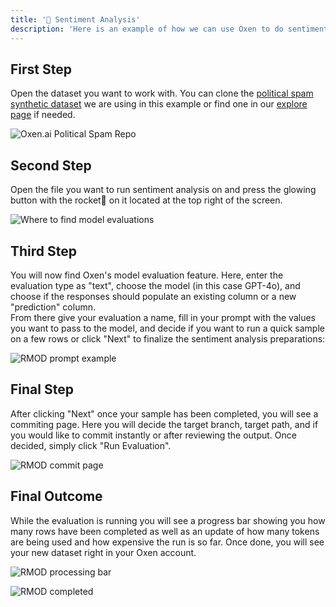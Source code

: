 ```yaml
---
title: '🧐 Sentiment Analysis'
description: 'Here is an example of how we can use Oxen to do sentiment analysis with GPT-4o.'
---
```


## First Step
Open the dataset you want to work with. You can clone the [political spam synthetic dataset](https://www.oxen.ai/Laurence/political-spam) we are using in this example or find one in our [explore page](https://www.oxen.ai/explore) if needed.


<img
  className="block"
  src="/images/political_spam_dataset.png"
  alt="Oxen.ai Political Spam Repo"
/>

## Second Step

Open the file you want to run sentiment analysis on and press the glowing button with the rocket🚀 on it located at the top right of the screen.


<img
  className="block"
  src="/images/up_close_rmod.png"
  alt="Where to find model evaluations"
/>

## Third Step

You will now find Oxen's model evaluation feature. Here, enter the evaluation type as "text", choose the model (in this case GPT-4o), and choose if the responses should populate an existing column or a new "prediction" column.  
From there give your evaluation a name, fill in your prompt with the values you want to pass to the model, and decide if you want to run a quick sample on a few rows or click "Next" to finalize the sentiment analysis preparations:

<img
  className="block"
  src="/images/rmod_prompt_example.png"
  alt="RMOD prompt example"
/>

## Final Step

After clicking "Next" once your sample has been completed, you will see a commiting page. Here you will decide the target branch, target path, and if you would like to commit instantly or after reviewing the output. Once decided, simply click "Run Evaluation".
 
<img
  className="block"
  src="/images/rmod_commit_page.png"
  alt="RMOD commit page"
/>

## Final Outcome
While the evaluation is running you will see a progress bar showing you how many rows have been completed as well as an update of how many tokens are being used and how expensive the run is so far. Once done, you will see your new dataset right in your Oxen account.


<img
  className="block"
  src="/images/rmod_processing_bar.png"
  alt="RMOD processing bar"
/>

<img
  className="block"
  src="/images/rmod_completed.png"
  alt="RMOD completed"
/>